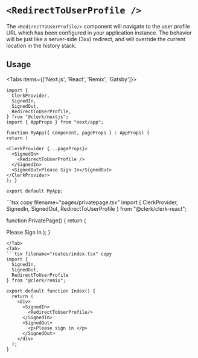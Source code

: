 
# `<RedirectToUserProfile />`

The `<RedirectToUserProfile/>` component will navigate to the user profile URL which has been configured in your application instance. The behavior will be just like a server-side (3xx) redirect, and will override the current location in the history stack.

## Usage

<Tabs items={['Next.js', 'React', 'Remix', 'Gatsby']}>
<Tab>
```tsx copy filename="pages/_app.tsx"
import {
  ClerkProvider,
  SignedIn,
  SignedOut,
  RedirectToUserProfile,
} from "@clerk/nextjs";
import { AppProps } from "next/app";

function MyApp({ Component, pageProps } : AppProps) {
return (

<ClerkProvider {...pageProps}>
  <SignedIn>
    <RedirectToUserProfile />
  </SignedIn>
  <SignedOut>Please Sign In</SignedOut>
</ClerkProvider>
); }

export default MyApp;
```
</Tab>
<Tab>
```tsx copy filename="pages/privatepage.tsx"
import {
  ClerkProvider,
  SignedIn,
  SignedOut,
  RedirectToUserProfile
} from "@clerk/clerk-react";

function PrivatePage() {
return (

<ClerkProvider publishableKey="pk_test_••••••••••••••••••••••••••••••••••">
<SignedIn>
<RedirectToUserProfile/>
</SignedIn>
<SignedOut>
Please Sign In
</SignedOut>
</div>
);
}

````
</Tab>
<Tab>
```tsx filename="routes/index.tsx" copy
import {
  SignedIn,
  SignedOut,
  RedirectToUserProfile
} from "@clerk/remix";

export default function Index() {
  return (
    <div>
      <SignedIn>
        <RedirectToUserProfile/>
      </SignedIn>
      <SignedOut>
        <p>Please sign in </p>
      </SignedOut>
    </div>
  );
}
````

</Tab>
</Tabs>
